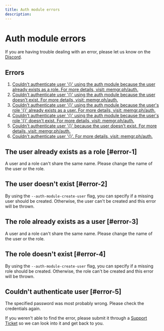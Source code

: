 ```yaml
---
title: Auth module errors
description: 
---
```



# Auth module errors

<Callout type="info">
If you are having trouble dealing with an error, please let us know on the <a href="https://www.discord.gg/memgraph"
target="_blank">Discord</a>.
</Callout>

## Errors

1. [Couldn't authenticate user '{}' using the auth module because the user
   already exists as a role. For more details, visit: memgr.ph/auth.](#error-1)
2. [Couldn't authenticate user '{}' using the auth module because the user
   doesn't exist. For more details, visit: memgr.ph/auth.](#error-2)
3. [Couldn't authenticate user '{}' using the auth module because the user's
   role '{}' already exists as a user. For more details, visit:
   memgr.ph/auth.](#error-3)
4. [Couldn't authenticate user '{}' using the auth module because the user's
   role '{}' doesn't exist. For more details, visit: memgr.ph/auth.](#error-4)
5. [Couldn't authenticate user '{}' because the user doesn't exist. For more
   details, visit: memgr.ph/auth.](#error-2)
6. [Couldn't authenticate user '{}'. For more details, visit:
   memgr.ph/auth.](#error-5)

## The user already exists as a role [#error-1]

A user and a role can't share the same name. Please change the name of the user
or the role.

## The user doesn't exist [#error-2]

By using the `--auth-module-create-user` flag, you can specify if a missing user
should be created. Otherwise, the user can't be created and this error will be
thrown.

## The role already exists as a user [#error-3]

A user and a role can't share the same name. Please change the name of the user
or the role.

## The role doesn't exist [#error-4]

By using the `--auth-module-create-user` flag, you can specify if a missing role
should be created. Otherwise, the role can't be created and this error will be
thrown.

## Couldn't authenticate user [#error-5]

The specified password was most probably wrong. Please check the credentials
again.

<Callout type="info">
If you weren't able to find the error, please submit it through a <a href="https://support.memgraph.com"
target="_blank">Support Ticket</a> so we can look into it and get back to you.
</Callout>
